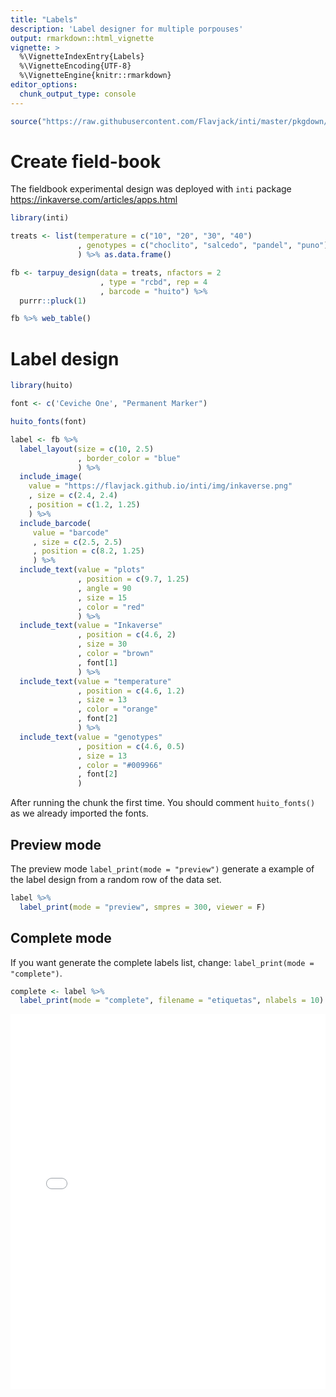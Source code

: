 ```yaml
---
title: "Labels"
description: 'Label designer for multiple porpouses'
output: rmarkdown::html_vignette
vignette: >
  %\VignetteIndexEntry{Labels}
  %\VignetteEncoding{UTF-8}
  %\VignetteEngine{knitr::rmarkdown}
editor_options: 
  chunk_output_type: console
---
```


```r
source("https://raw.githubusercontent.com/Flavjack/inti/master/pkgdown/favicon/docs.r")
```

# Create field-book

The fieldbook experimental design was deployed with `inti` package <https://inkaverse.com/articles/apps.html>

```r
library(inti)

treats <- list(temperature = c("10", "20", "30", "40")
               , genotypes = c("choclito", "salcedo", "pandel", "puno")
               ) %>% as.data.frame()

fb <- tarpuy_design(data = treats, nfactors = 2
                    , type = "rcbd", rep = 4
                    , barcode = "huito") %>% 
  purrr::pluck(1) 

fb %>% web_table()
```

# Label design

```r
library(huito)

font <- c('Ceviche One', "Permanent Marker")

huito_fonts(font)

label <- fb %>% 
  label_layout(size = c(10, 2.5)
               , border_color = "blue"
               ) %>%
  include_image(
    value = "https://flavjack.github.io/inti/img/inkaverse.png"
    , size = c(2.4, 2.4)
    , position = c(1.2, 1.25)
    ) %>%
  include_barcode(
     value = "barcode"
     , size = c(2.5, 2.5)
     , position = c(8.2, 1.25)
     ) %>%
  include_text(value = "plots"
               , position = c(9.7, 1.25)
               , angle = 90
               , size = 15
               , color = "red"
               ) %>%
  include_text(value = "Inkaverse"
               , position = c(4.6, 2)
               , size = 30
               , color = "brown"
               , font[1]
               ) %>%
  include_text(value = "temperature"
               , position = c(4.6, 1.2)
               , size = 13
               , color = "orange"
               , font[2]
               ) %>%
  include_text(value = "genotypes"
               , position = c(4.6, 0.5)
               , size = 13
               , color = "#009966"
               , font[2]
               ) 
```

After running the chunk the first time. You should comment `huito_fonts()` as we already imported the fonts. 

## Preview mode

The preview mode `label_print(mode = "preview")` generate a example of the label design from a random row of the data set.

```r
label %>% 
  label_print(mode = "preview", smpres = 300, viewer = F)
```

## Complete mode

If you want generate the complete labels list, change: `label_print(mode = "complete")`.

```r
complete <- label %>% 
  label_print(mode = "complete", filename = "etiquetas", nlabels = 10)
```

<embed src="etiquetas.pdf" height="600" width="100%" alt="pdf" pluginspage="http://www.adobe.com/products/acrobat/readstep2.html">


